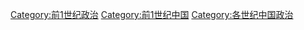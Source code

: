 [[Category:前1世纪政治|Category:前1世纪政治]]
[[Category:前1世纪中国|Category:前1世纪中国]]
[[Category:各世纪中国政治|Category:各世纪中国政治]]